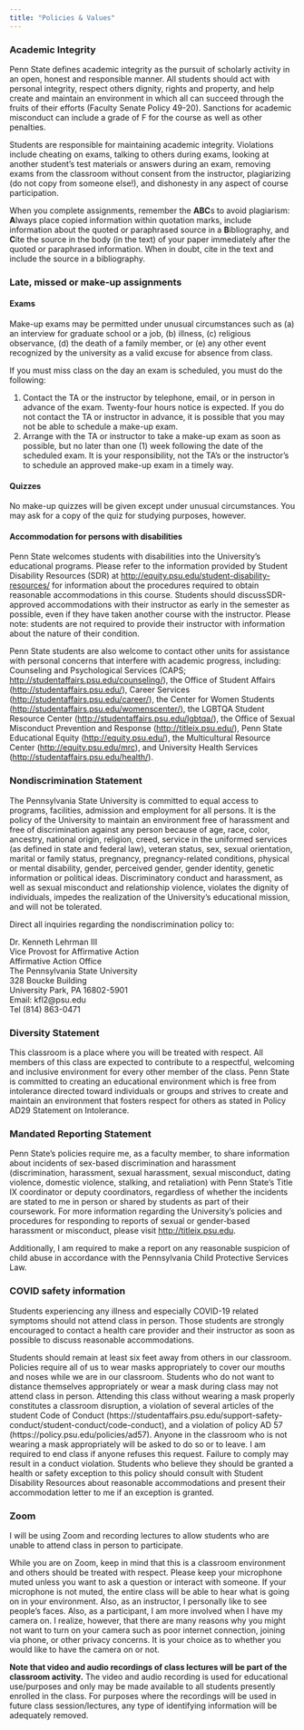 ```yaml
---
title: "Policies & Values"
---
```


### Academic Integrity

Penn State defines academic integrity as the pursuit of scholarly activity in an open, honest and responsible manner. All students should act with personal integrity, respect others dignity, rights and property, and help create and maintain an environment in which all can succeed through the fruits of their efforts (Faculty Senate Policy 49-20). Sanctions for academic misconduct can include a grade of F for the course as well as other penalties.

Students are responsible for maintaining academic integrity.  Violations include cheating on exams, talking to others during exams, looking at another student's test materials or answers during an exam, removing exams from the classroom without consent from the instructor, plagiarizing (do not copy from someone else!), and dishonesty in any aspect of course participation.

When you complete assignments, remember the **ABC**s to avoid plagiarism: **A**lways place copied information within quotation marks, include information about the quoted or paraphrased source in a **B**ibliography, and **C**ite the source in the body (in the text) of your paper immediately after the quoted or paraphrased information. When in doubt, cite in the text and include the source in a bibliography.

### Late, missed or make-up assignments

#### Exams

Make-up exams may be permitted under unusual circumstances such as (a) an interview for graduate school or a job, (b) illness, (c) religious observance, (d) the death of a family member, or (e) any other event recognized by the university as a valid excuse for absence from class.

If you must miss class on the day an exam is scheduled, you must do the following:

1. Contact the TA or the instructor by telephone, email, or in person in advance of the exam. Twenty-four hours notice is expected. If you do not contact the TA or instructor in advance, it is possible that you may not be able to schedule a make-up exam.
2. Arrange with the TA or instructor to take a make-up exam as soon as possible, but no later than one (1) week following the date of the scheduled exam. It is your responsibility, not the TA's or the instructor's to schedule an approved make-up exam in a timely way.

#### Quizzes

No make-up quizzes will be given except under unusual circumstances. You may ask for a copy of the quiz for studying purposes, however.

#### Accommodation for persons with disabilities

Penn State welcomes students with disabilities into the University's educational programs. Please refer to the information provided by Student Disability Resources (SDR) at <http://equity.psu.edu/student-disability-resources/> for information about the procedures required to obtain reasonable accommodations in this course. Students should discussSDR-approved accommodations with their instructor as early in the semester as possible, even if they have taken another course with the instructor. Please note: students are not required to provide their instructor with information about the nature of their condition.
 
Penn State students are also welcome to contact other units for assistance with personal concerns that interfere with academic progress, including: Counseling and Psychological Services (CAPS; <http://studentaffairs.psu.edu/counseling/>), the Office of Student Affairs (<http://studentaffairs.psu.edu/>), Career Services (<http://studentaffairs.psu.edu/career/>), the Center for Women Students (<http://studentaffairs.psu.edu/womenscenter/>), the LGBTQA Student Resource Center (<http://studentaffairs.psu.edu/lgbtqa/>), the Office of Sexual Misconduct
Prevention and Response (<http://titleix.psu.edu/>), Penn State Educational Equity (<http://equity.psu.edu/>), the Multicultural Resource Center (<http://equity.psu.edu/mrc>), and University 
Health Services (<http://studentaffairs.psu.edu/health/>).

### Nondiscrimination Statement

The Pennsylvania State University is committed to equal access to programs, facilities, admission and employment for all persons. It is the policy of the University to maintain an environment free of harassment and free of discrimination against any person because of age, race, color, ancestry, national origin, religion, creed, service in the uniformed services (as defined in state and federal law), veteran status, sex, sexual orientation, marital or family status, pregnancy, pregnancy-related conditions, physical or mental disability, gender, perceived gender, gender identity, genetic information or political ideas.  Discriminatory conduct and harassment, as well as sexual misconduct and relationship violence, violates the dignity of individuals, impedes the realization of the University's educational mission, and will not be tolerated.
 
Direct all inquiries regarding the nondiscrimination policy to:
 
Dr. Kenneth Lehrman III</br>
Vice Provost for Affirmative Action</br>
Affirmative Action Office</br>
The Pennsylvania State University</br>
328 Boucke Building</br>
University Park, PA 16802-5901</br>
Email: kfl2@psu.edu</br>
Tel (814) 863-0471

### Diversity Statement

This classroom is a place where you will be treated with respect. All members of this class are expected to contribute to a respectful, welcoming and inclusive environment for every other member of the class.  Penn State is committed to creating an educational environment which is free from intolerance directed toward individuals or groups and strives to create and maintain an environment that fosters respect for others as stated in Policy AD29 Statement on Intolerance.
 
### Mandated Reporting Statement

Penn State's policies require me, as a faculty member, to share information about incidents of sex-based discrimination and harassment (discrimination, harassment, sexual harassment, sexual misconduct, dating violence, domestic violence, stalking, and retaliation) with Penn State's Title IX coordinator or deputy coordinators, regardless of whether the incidents are stated to me in person or shared by students as part of their coursework. For more information regarding the University's policies and procedures for responding to reports of sexual or gender-based harassment or misconduct, please visit <http://titleix.psu.edu>.
 
Additionally, I am required to make a report on any reasonable suspicion of child abuse in accordance with the Pennsylvania Child Protective Services Law.

### COVID safety information

Students experiencing any illness and especially COVID-19 related symptoms should not attend class in person. 
Those students are strongly encouraged to contact a health care provider and their instructor as soon as possible to discuss reasonable accommodations.  

Students should remain at least six feet away from others in our classroom. 
Policies require all of us to wear masks appropriately to cover our mouths and noses while we are in our classroom. 
Students who do not want to distance themselves appropriately or wear a mask during class may not attend class in person. 
Attending this class without wearing a mask properly constitutes a classroom disruption, a violation of several articles of the student Code of Conduct (https://studentaffairs.psu.edu/support-safety-conduct/student-conduct/code-conduct), and a violation of policy AD 57 (https://policy.psu.edu/policies/ad57). 
Anyone in the classroom who is not wearing a mask appropriately will be asked to do so or to leave. 
I am required to end class if anyone refuses this request. 
Failure to comply may result in a conduct violation. 
Students who believe they should be granted a health or safety exception to this policy should consult with Student Disability Resources about reasonable accommodations and present their accommodation letter to me if an exception is granted. 

### Zoom
	
I will be using Zoom and recording lectures to allow students who are unable to attend class in person to participate.

While you are on Zoom, keep in mind that this is a classroom environment and others should be treated with respect. 
Please keep your microphone muted unless you want to ask a question or interact with someone. 
If your microphone is not muted, the entire class will be able to hear what is going on in your environment. 
Also, as an instructor, I personally like to see people’s faces. 
Also, as a participant, I am more involved when I have my camera on. 
I realize, however, that there are many reasons why you might not want to turn on your camera such as poor internet connection, joining via phone, or other privacy concerns. 
It is your choice as to whether you would like to have the camera on or not.

**Note that video and audio recordings of class lectures will be part of the classroom activity.**
The video and audio recording is used for educational use/purposes and only may be made available to all students presently enrolled in the class. 
For purposes where the recordings will be used in future class session/lectures, any type of identifying information will be adequately removed.